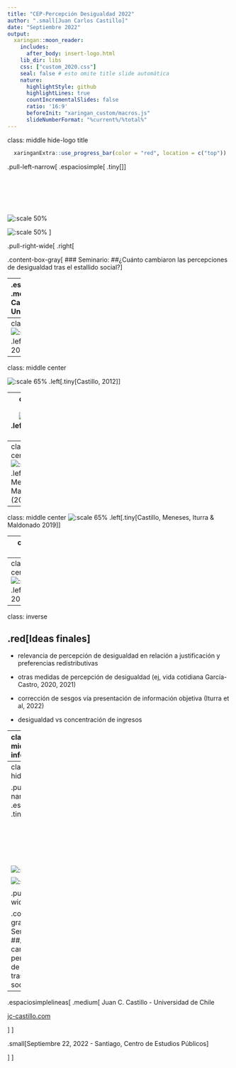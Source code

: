 ---
title: "CEP-Percepción Desigualdad 2022"
author: ".small[Juan Carlos Castillo]"
date: "Septiembre 2022"
output:
  xaringan::moon_reader:
    includes:
      after_body: insert-logo.html
    lib_dir: libs
    css: ["custom_2020.css"]
    seal: false # esto omite title slide automática
    nature:
      highlightStyle: github
      highlightLines: true
      countIncrementalSlides: false
      ratio: '16:9'
      beforeInit: "xaringan_custom/macros.js"
      slideNumberFormat: "%current%/%total%"
---
class: middle hide-logo title

```{r xaringanExtra, echo = FALSE}
  xaringanExtra::use_progress_bar(color = "red", location = c("top"))
```

.pull-left-narrow[
.espaciosimple[
.tiny[]
]
<br>
<br>
<br>
<br>
<br>
<br>


![:scale 50%](images/logofacso.png)
<br>

![:scale 50%](images/COES_ENG_Logo_azul.png)
]



.pull-right-wide[
.right[

.content-box-gray[
### Seminario: 
##¿Cuánto cambiaron las percepciones de desigualdad tras el estallido social?
]

----
.espaciosimplelineas[
.medium[
Juan C. Castillo - Universidad de Chile 

[jc-castillo.com](https://jc-castillo.com/)

] 
]





.small[Septiembre 22, 2022 - Santiago, Centro de Estudios Públicos]

]
]

---
class: middle center
<br>
![:scale 120%](images/des-sub.png)
.left[.tiny[Castillo, 2012]]
---
class: middle center

![:scale 65%](images/perdes-2009-int.png)
.left[.tiny[Castillo, 2012]]

---
class: middle center
![:scale 70%](images/perdes-gini-2009.png)
.left[.tiny[Castillo, 2012]]


---
class: middle center
![:scale 65%](images/chile-perdes-anhos.png)
.left[.tiny[Castillo, Meneses, Iturra & Maldonado (2019)]]



---
class: middle center 
![:scale 65%](images/comp-brechas.png)
.left[.tiny[Castillo, Meneses, Iturra & Maldonado 2019]]


---
class: middle center

## Código & datos análisis 1999-2019:

# [https://github.com/justicia-distributiva/chile-ISSP-gaps-1999-2019](https://github.com/justicia-distributiva/chile-ISSP-gaps-1999-2019)


---
class: middle center
<br>
![:scale 60%](images/cep2009.png)
.left[.tiny[Castillo, 2009]]


---
class: inverse

## .red[Ideas finales]

- relevancia de percepción de desigualdad en relación a justificación y preferencias redistributivas

- otras medidas de percepción de desigualdad (ej, vida cotidiana García-Castro, 2020, 2021)

- corrección de sesgos vía presentación de información objetiva (Iturra et al, 2022)

- desigualdad vs concentración de ingresos

---
class: center middle
## Más información

.center[
![:scale 70%](images/IJSP.png)
]

[doi.org/10.1080/02134748.2021.2009275](https://doi.org/10.1080/02134748.2021.2009275
)

---
class: middle hide-logo title

.pull-left-narrow[
.espaciosimple[
.tiny[]
]
<br>
<br>
<br>
<br>
<br>
<br>


![:scale 50%](images/logofacso.png)
<br>

![:scale 50%](images/COES_ENG_Logo_azul.png)
]



.pull-right-wide[
.right[

.content-box-gray[
### Seminario: 
##¿Cuánto cambiaron las percepciones de desigualdad tras el estallido social?
]

----
.espaciosimplelineas[
.medium[
Juan C. Castillo - Universidad de Chile 

[jc-castillo.com](https://jc-castillo.com/)

] 
]





.small[Septiembre 22, 2022 - Santiago, Centro de Estudios Públicos]

]
]
